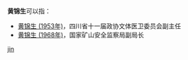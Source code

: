 '''黄锦生'''可以指：
* [[黄锦生_(1953年)|黄锦生 (1953年)]]，四川省十一届政协文体医卫委员会副主任
* [[黄锦生_(1968年)|黄锦生 (1968年)]]，国家矿山安全监察局副局长

{{disambig}}

[[Category:三字黄姓人名消歧义|jin]]